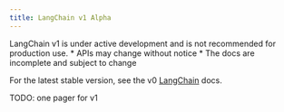 ```yaml
---
title: LangChain v1 Alpha
---
```


<Warning>
LangChain v1 is under active development and is not recommended for production use.
* APIs may change without notice
* The docs are incomplete and subject to change

For the latest stable version, see the v0 [LangChain](https://python.langchain.com/docs/introduction/) docs.
</Warning>




TODO: one pager for v1
